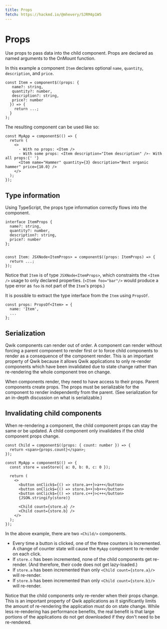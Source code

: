 ```yaml
---
title: Props
fetch: https://hackmd.io/@mhevery/SJRM4p1W5
---
```


# Props

Use props to pass data into the child component. Props are declared as named arguments to the OnMount function.

In this example a component `Item` declares optional `name`, `quantity`, `description`, and `price`.

```tsx
const Item = component$((props: {
   name?: string,
   quantity?: number,
   description?: string,
   price?: number
  }) => {
    return ...;
  }
);
```

The resulting component can be used like so:

```tsx
const MyApp = component$(() => {
  return (
    <>
      - With no props: <Item />
      - With some props: <Item description="Item description" />- With all props:{' '}
      <Item name="Hammer" quantity={3} description="Best organic hammer" price={10.0} />
    </>
  );
});
```

## Type information

Using TypeScript, the props type information correctly flows into the component.

```tsx
interface ItemProps {
  name?: string,
  quantity?: number,
  description?: string,
  price?: number
};


const Item: JSXNode<ItemProps> = component$((props: ItemProps) => {
  return ...;
});
```

Notice that `Item` is of type `JSXNode<ItemProps>`, which constraints the `<Item />` usage to only declared properties. (`<Item foo="bar"/>` would produce a type error as `foo` is not part of the `Item`'s props.)

It is possible to extract the type interface from the `Item` using `PropsOf`.

```tsx
const props: PropsOf<Item> = {
  name: 'Item',
  ...
};
```

## Serialization

Qwik components can render out of order. A component can render without forcing a parent component to render first or to force child components to render as a consequence of the component render. This is an important property of Qwik because it allows Qwik applications to only re-render components which have been invalidated due to state change rather than re-rendering the whole component tree on change.

When components render, they need to have access to their props. Parent components create props. The props must be serializable for the component to render independently from the parent. (See serialization for an in-depth discussion on what is serializable.)

## Invalidating child components

When re-rendering a component, the child component props can stay the same or be updated. A child component only invalidates if the child component props change.

```tsx
const Child = component$((props: { count: number }) => {
  return <span>{props.count}</span>;
});

const MyApp = component$(() => {
  const store = useStore({ a: 0, b: 0, c: 0 });

  return (
    <>
      <button onClick$={() => store.a++}>a++</button>
      <button onClick$={() => store.b++}>b++</button>
      <button onClick$={() => store.c++}>c++</button>
      {JSON.stringify(store)}

      <Child count={store.a} />
      <Child count={store.b} />
    </>
  );
});
```

In the above example, there are two `<Child/>` components.

- Every time a button is clicked, one of the three counters is incremented. A change of counter state will cause the `MyApp` component to re-render on each click.
- If `store.c` has been incremented, none of the child components get re-render. (And therefore, their code does not get lazy-loaded.)
- If `store.a` has been incremented than only `<Child count={store.a}/>` will re-render.
- If `store.b` has been incremented than only `<Child count={store.b}/>` will re-render.

Notice that the child components only re-render when their props change. This is an important property of Qwik applications as it significantly limits the amount of re-rendering the application must do on state change. While less re-rendering has performance benefits, the real benefit is that large portions of the applications do not get downloaded if they don't need to be re-rendered.
